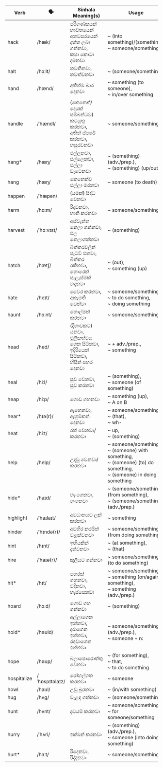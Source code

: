 | Verb        | 🗣️              | Sinhala Meaning(s)                                      | Usage                                                           |
| ----------- | -------------- | ------------------------------------------------------- | --------------------------------------------------------------------------- |
| hack        | /hæk/          | පරිගණකයක් භාවිතයෙන් අනවසරයෙන් දත්ත ලබා ගන්නවා,<br/>කපා කොටා දමනවා        | ~ (into something)/(something),<br/>~ someone/something                                             |
| halt        | /hɔːlt/        | නවතිනවා,<br/>නවත්වනවා                                           | ~ (someone/something)                                                                  |
| hand        | /hænd/         | අතින්ම බාර දෙනවා                                             | ~ something (to someone),<br/>~ in/over something                                             |
| handle      | /ˈhændl/       | (කෙනෙක්/දෙයක් සම්බන්ධව) කටයුතු කරනවා,<br/>අතින් ස්පර්ශ කරනවා,<br/>හසුරවනවා       | ~ someone/something                                                                    |
| hang\*      | /hæŋ/          | එල්ලනවා,<br/>එල්ලෙනවා,<br/>එල්ලා වැටෙනවා                                  | ~ (something)(adv./prep.),<br/>~ (something) (up/out)                                    |
| hang        | /hæŋ/          | කෙනෙක්ව එල්ලා මරනවා                                           | ~ someone (to death)                                                             |
| happen      | /ˈhæpən/       | (යමක්) සිද්ධ වෙනවා                                           |                                                                             |
| harm        | /hɑːm/         | රිදවනවා,<br/>හානි කරනවා                                          | ~ someone/something                                                                    |
| harvest     | /ˈhɑːvɪst/     | අස්වැන්න නෙලා ගන්නවා,<br/>ඵල නෙලාගන්නවා                                | ~ (something)                                                                     |
| hatch       | /hætʃ/         | බිත්තරවලින් පැටව් එනවා,<br/>බිත්තර රකිනවා,<br/>හොරෙන් සැලැස්මක් හදනවා              | ~ (out),<br/>~ something (up)                                                         |
| hate        | /heɪt/         | වෛර කරනවා,<br/>අකැමති වෙන්වා                                    | ~ someone/something,<br/>~ to do something,<br/>~ doing something                                          |
| haunt       | /hɔːnt/        | හොල්මන් කරනවා                                               | ~ someone/something                                                                    |
| head        | /hed/          | (දිහාවකට) යනවා,<br/>මූලිකත්වය ගෙන සිටිනවා,<br/>ඉදිරියෙන් සිටිනවා,<br/>හිසින් පහර දෙනවා | ~ + adv./prep.,<br/>~ something                                                    |
| heal        | /hiːl/         | සුව වෙනවා,<br/>සුව කරනවා                                      | ~ (something),<br/>~ someone (of something)                                                   |
| heap        | /hiːp/         | ගොඩ ගහනවා                                                 | ~ something (up),<br/>~ A on B                                                        |
| hear\*      | /hɪə(r)/       | ඇහෙනවා,<br/>ඇහුම්කන් දෙනවා                                      | ~ someone/something,<br/>~ (that),<br/>~ wh-                                                |
| heat        | /hiːt/         | රත් වෙනවා/කරනවා                                             | ~ up,<br/>~ (something)                                                               |
| help        | /help/         | උදවු වෙනවා/කරනවා                                            | ~ someone/something,<br/>~ (someone) with something,<br/>~ (someone) (to) do something,<br/>~ (someone) in doing something |
| hide\*      | /haɪd/         | හැංගෙනවා,<br/>හංගනවා                                           | ~ (someone/something) (from something),<br/>~ (someone/something) (adv./prep.)                              |
| highlight   | /ˈhaɪlaɪt/     | අවධානයට ලක් කරනවා                                          | ~ something                                                                       |
| hinder      | /ˈhɪndə(r)/    | අවහිර කරමින් වළක්වනවා                                        | ~ someone/something (from doing something)                                                   |
| hint        | /hɪnt/         | ඉඟියකින් දන්වනවා                                             | ~ (at something),<br/>~ (that)                                                        |
| hire        | /ˈhaɪə(r)/     | කුලියට ගන්නවා                                               | ~ someone/something (to do something)                                                        |
| hit\*       | /hɪt/          | පහරක් ගහනවා,<br/>වදිනවා,<br/>හැප්පෙනවා                               | ~ someone/something,<br/>~ something (on/against something),<br/>~ something (adv./prep.)                     |
| hoard       | /hɔːd/         | ගොඩ ගහ ගන්නවා                                              | ~ (something)                                                                     |
| hold\*      | /həʊld/        | අල්ලාගෙන ඉන්නවා,<br/>දරාගෙන ඉන්නවා,<br/>රඳවාගෙන ඉන්නවා                       | ~ someone/something<br/>(adv./prep.),<br/>~ someone + n:                                      |
| hope        | /həʊp/         | බලාපොරොත්තු වෙනවා                                              | ~ (for something),<br/>~ that,<br/>~ to do something                                            |
| hospitalize | /ˈhɒspɪtəlaɪz/ | රෝහල්ගත කරනවා                                              | ~ someone                                                                        |
| howl        | /haʊl/         | උඩු බුරනවා                                                 | ~ (in/with something)                                                             |
| hug         | /hʌɡ/          | වැළඳ ගන්නවා                                                | ~ (someone/something)                                                                  |
| hunt        | /hʌnt/         | දඩයම් කරනවා                                               | ~ someone/something,<br/>~ for someone/something                                                      |
| hurry       | /ˈhʌri/        | ඉක්මන් කරනවා                                               | ~ (something) (adv./prep.),<br/>~ someone (into doing something)                                 |
| hurt\*      | /hɜːt/         | රිදෙනවා,<br/>රිද්දනවා                                             | ~ someone/something                                                                    |